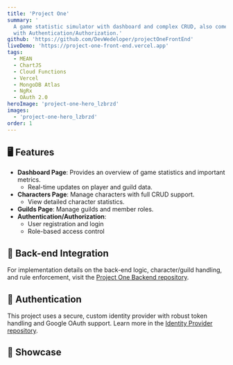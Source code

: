 ```yaml
---
title: 'Project One'
summary: '
  A game statistic simulator with dashboard and complex CRUD, also comes
  with Authentication/Authorization.'
github: 'https://github.com/DevWedeloper/projectOneFrontEnd'
liveDemo: 'https://project-one-front-end.vercel.app'
tags:
  - MEAN
  - ChartJS
  - Cloud Functions
  - Vercel
  - MongoDB Atlas
  - NgRx
  - OAuth 2.0
heroImage: 'project-one-hero_lzbrzd'
images:
  - 'project-one-hero_lzbrzd'
order: 1
---
```



<ProjectSummary
  title={frontmatter.title}
  summary={frontmatter.summary}
  github={frontmatter.github}
  liveDemo={frontmatter.liveDemo}
  tags={frontmatter.tags}
  heroImage={frontmatter.heroImage}
/>

## 🖥️ Features

- **Dashboard Page**: Provides an overview of game statistics and important metrics.
  - Real-time updates on player and guild data.
- **Characters Page**: Manage characters with full CRUD support.
  - View detailed character statistics.
- **Guilds Page**: Manage guilds and member roles.
- **Authentication/Authorization**:
  - User registration and login
  - Role-based access control

## 🔌 Back-end Integration

For implementation details on the back-end logic, character/guild handling, and rule enforcement, visit the [Project One Backend repository](https://github.com/DevWedeloper/projectOneBackEnd).

## 🔐 Authentication

This project uses a secure, custom identity provider with robust token handling and Google OAuth support. Learn more in the [Identity Provider repository](https://github.com/DevWedeloper/auth).

## 🧠 Showcase

<Carousel client:idle images={frontmatter.images} />
